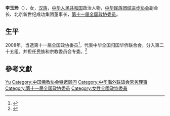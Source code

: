 '''李玉玲'''（{{bd|1957年||}}），女，[[汉族|汉族]]，[[中华人民共和国|中华人民共和国]]政治人物，[[中华民族团结进步协会|中华民族团结进步协会]]副会长、北京新世纪成功集团董事长，[[第十一届全国政协委员|第十一届全国政协委员]]。

== 生平 ==
2008年，当选第十一届全国政协委员<ref>{{cite news|title=第十一届全国政协委员名单|url=http://www.indaa.com.cn/zt/2009qglh/zxzs/200903/t20090303_127573.html|accessdate=2013-04-09|newspaper=新华社北京1月25日电 中国人民政治协商会议第十一届全国委员会委员名单(共2237人，2008年1月25日政协第十届全国委员会常务委员会第二十次会议通过)|date=2008年1月25日|deadurl=yes|archiveurl=https://web.archive.org/web/20130928014403/http://www.indaa.com.cn/zt/2009qglh/zxzs/200903/t20090303_127573.html|archivedate=2013年9月28日|df=}}</ref>，代表中华全国归国华侨联合会，分入第二十五组。并担任民族和宗教委员会专委。<ref>{{cite news|title=全国政协信息-李玉玲|url=http://www.cppcc.gov.cn/CMS/wylibary/showJcwyxtInfoWylibary.action?tabJcwyxt.guid=11W0008160&wytype=wjwy|accessdate=2013-04-11|newspaper=全国政协委员会|archive-date=2019-06-04|archive-url=https://web.archive.org/web/20190604181959/http://www.cppcc.gov.cn/CMS/wylibary/showJcwyxtInfoWylibary.action?tabJcwyxt.guid=11W0008160&wytype=wjwy|dead-url=no}}</ref>

== 參考文獻 ==
{{reflist}}

{{中华人民共和国政治人物小作品}}
{{Navboxes 
| title  = 李玉玲在[[中国佛教协会|中国佛教协会]]的职务
| list1  =
{{中国佛教协会第七届理事会}}
}}
{{Navboxes 
| title  = 李玉玲在[[中华海外联谊会|中华海外联谊会]]的职务
| list1  =
{{中华海外联谊会第二届理事会}}
{{中华海外联谊会第三届理事会}}
{{中华海外联谊会第五届理事会}}
}}

{{Authority control}}
{{DEFAULTSORT:Li李}}
[[Category:李姓|Yu]]
[[Category:中国佛教协会特邀顾问|Category:中国佛教协会特邀顾问]]
[[Category:中华海外联谊会常务理事|Category:中华海外联谊会常务理事]]
[[Category:第十一届全国政协委员|Category:第十一届全国政协委员]]
[[Category:女性全國政協委員|Category:女性全國政協委員]]